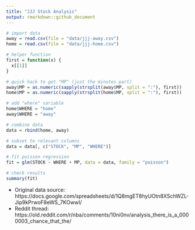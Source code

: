 ```yaml
---
title: "JJJ Stock Analysis"
output: rmarkdown::github_document
---
```


```r
# import data
away = read.csv(file = "data/jjj-away.csv")
home = read.csv(file = "data/jjj-home.csv")
```

```r
# helper function
first = function(x) {
  x[[1]]
}
```

```r
# quick hack to get "MP" (just the minutes part)
away$MP = as.numeric(sapply(strsplit(away$MP, split = ":"), first))
home$MP = as.numeric(sapply(strsplit(home$MP, split = ":"), first))
```

```r
# add "where" variable
home$WHERE = "home"
away$WHERE = "away"
```

```r
# combine data
data = rbind(home, away)
```

```r
# subset to relevant columns
data = data[, c("STOCK", "MP", "WHERE")]
```

```r
# fit poisson regression
fit = glm(STOCK ~ WHERE + MP, data = data, family = "poisson")
```

```r
# check results
summary(fit)
```

- Original data source: https://docs.google.com/spreadsheets/d/1Q8mgET8hyUOtn8XSchWZL-Jip9kPrwoF8eWS_7KOwwI/
- Reddit thread: https://old.reddit.com/r/nba/comments/10ni0nv/analysis_there_is_a_0000003_chance_that_the/
